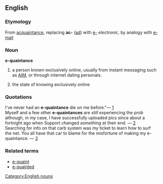 ==English==

===Etymology===
From {{E.}}<em><!-- Kludge: template followed by link swallows space--></em> [[acquaintance]], replacing '''ac-''' ([[ad#Latin|ad]]) with [[e-]] ''electronic'', by analogy with [[e-mail]]

===Noun===
[[Category:English nouns]]
'''e-quaintance'''

# {{internet}} a person known exclusively online, usually from instant messaging such as [[AIM]], or through internet dating personals.
# {{internet}} the state of knowing exclusively online

===Quotations===
I've never had an '''e-quaintance''' die on me before."&mdash; [http://groups-beta.google.com/group/misc.writing/msg/51b2d9c410201291] <br/>
Myself and a few other '''e-quaintances''' are ''still'' experiencing the prob although, in my case, I have successfully uploaded pics since about a fortnight ago when Support changed ''something'' at their end. &mdash; [http://groups-beta.google.com/group/pipex.dialup/msg/4acf27cc2f1be58b] <br/>
Searching for info on that carb system was my ticket to learn how to surf the net.  You all have that car to blame for the misfortune of making my e-quaintance. &mdash; [http://groups-beta.google.com/group/rec.autos.makers.vw.watercooled/msg/f4d0c29ad4fffde4]

===Related terms===
*[[e-quaint]]
*[[e-quainted]]